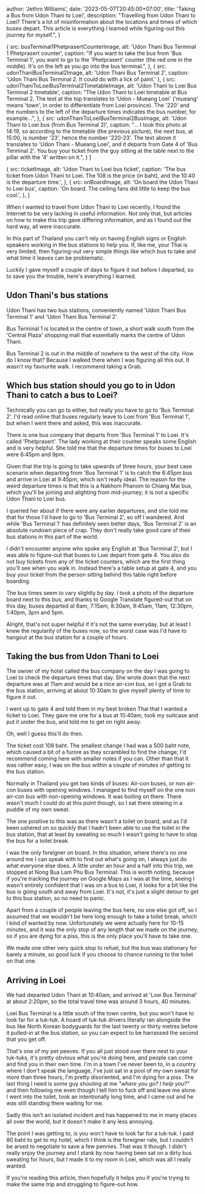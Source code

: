 


  author: 'Jethro Williams',
  date: '2023-05-07T20:45:00+07:00',
  title: 'Taking a Bus from Udon Thani to Loei',
  description: "Travelling from Udon Thani to Loei? There's a lot of misinformation about the locations and times of which buses depart. This article is everything I learned while figuring-out this journey for myself.",
}

  {
    src: busTerminal1PhetprasertCounterImage,
    alt: 'Udon Thani Bus Terminal 1 Phetprasert counter',
    caption: "If you want to take the bus from 'Bus Terminal 1', you want to go to the 'Phetprasert' counter (the red one in the middle). It's on the left as you go into the bus terminal.",
  },
  {
    src: udonThaniBusTerminal2Image,
    alt: 'Udon Thani Bus Terminal 2',
    caption: 'Udon Thani Bus Terminal 2. It could do with a lick of paint.'
  },
  {
    src: udonThaniToLoeiBusTerminal2TimetableImage,
    alt: 'Udon Thani to Loei Bus Terminal 2 timetable',
    caption: "The Udon Thani to Loei timetable at Bus Terminal 2. The text at the top translates to 'Udon - Mueang Loei' ('mueang' means 'town', in order to differentiate from Loei province). The '220' and the numbers to the left of the departure times indicates the bus number, for example...",
  },
  {
    src: udonThaniToLoeiBusTerminal2BusImage,
    alt: 'Udon Thani to Loei bus (from Bus Terminal 2)',
    caption: "... I took this photo at 14:19, so according to the timetable (the previous picture), the next bus, at 15:00, is number '23', hence the number '220-23'. The text above it translates to 'Udon Thani - Mueang Loei', and it departs from Gate 4 of 'Bus Terminal 2'. You buy your ticket from the guy sitting at the table next to the pillar with the '4' written on it.",
  }
]

  {
    src: ticketImage,
    alt: 'Udon Thani to Loei bus ticket',
    caption: 'The bus ticket from Udon Thani to Loei. The 108 is the price (in baht), and the 10:40 is the departure time.',
  },
  {
    src: onBoardImage,
    alt: 'On board the Udon Thani to Loei bus',
    caption: 'On board. The ceiling fans did little to keep the bus cool.',
  },
]


When I wanted to travel from Udon Thani to Loei recently, I found the Internet to be very lacking in useful information. Not only that, but articles on how to make this trip gave differing information, and as I found out the hard way, all were inaccurate.

In this part of Thailand you can't rely on having English signs or English speakers working in the bus stations to help you. If, like me, your Thai is very limited, then figuring-out very simple things like which bus to take and what time it leaves can be problematic.

Luckily I gave myself a couple of days to figure it out before I departed, so to save you the trouble, here's everything I learned.

## Udon Thani's bus stations

Udon Thani has two bus stations, conveniently named 'Udon Thani Bus Terminal 1' and 'Udon Thani Bus Terminal 2'.

<ExternalLink url='https://goo.gl/maps/ireE8AaXmM8TA6Gn6'>Bus Terminal 1</ExternalLink> is located in the centre of town, a short walk south from the 'Central Plaza' shopping mall that essentially marks the centre of Udon Thani.

<ExternalLink url='https://goo.gl/maps/R2NWYSWWQBotARBU9'>Bus Terminal 2</ExternalLink> is out in the middle of nowhere to the west of the city. How do I know that? Because I walked there when I was figuring all this out. It wasn't my favourite walk. I recommend taking a Grab.

## Which bus station should you go to in Udon Thani to catch a bus to Loei?

Technically you can go to either, but really you have to go to 'Bus Terminal 2'. I'd read online that buses regularly leave to Loei from 'Bus Terminal 1', but when I went there and asked, this was inaccurate.

There is one bus company that departs from 'Bus Terminal 1' to Loei. It's called 'Phetprasert'. The lady working at their counter speaks some English and is very helpful. She told me that the departure times for buses to Loei were 6:45pm and 9pm.

Given that the trip is going to take upwards of three hours, your best case scenario when departing from 'Bus Terminal 1' is to catch the 6:45pm bus and arrive in Loei at 9:45pm, which isn't really ideal. The reason for the weird departure times is that this is a Nakhom Phanom to Chiang Mai bus, which you'll be joining and alighting from mid-journey; it is not a specific Udon Thani to Loei bus.

I queried her about if there were any earlier departures, and she told me that for those I'd have to go to 'Bus Terminal 2', so off I wandered. And while 'Bus Terminal 1' has definitely seen better days, 'Bus Terminal 2' is an absolute rundown piece of crap. They don't really take good care of their bus stations in this part of the world.

I didn't encounter anyone who spoke any English at 'Bus Terminal 2', but I was able to figure-out that buses to Loei depart from gate 4. You also do not buy tickets from any of the ticket counters, which are the first thing you'll see when you walk in. Instead there's a table setup at gate 4, and you buy your ticket from the person sitting behind this table right before boarding.

The bus times seem to vary slightly by day. I took a photo of the departure board next to this bus, and thanks to Google Translate figured-out that on this day, buses departed at 6am, 7:15am, 8:30am, 9:45am, 11am, 12:30pm, 1:40pm, 3pm and 5pm.

Alright, that's not super helpful if it's not the same everyday, but at least I knew the regularity of the buses now, so the worst case was I'd have to hangout at the bus station for a couple of hours.

<ImageGallery images={udonThaniBusTerminalsImages} />

## Taking the bus from Udon Thani to Loei

The owner of my hotel called the bus company on the day I was going to Loei to check the departure times that day. She wrote down that the next departure was at 11am and would be a nice air-con bus, so I got a Grab to the bus station, arriving at about 10:30am to give myself plenty of time to figure it out.

I went up to gate 4 and told them in my best broken Thai that I wanted a ticket to Loei. They gave me one for a bus at 10:40am, took my suitcase and put it under the bus, and told me to get on right away.

Oh, well I guess this'll do then.

The ticket cost 108 baht. The smallest change I had was a 500 baht note, which caused a bit of a furore as they scrambled to find the change; I'd recommend coming here with smaller notes if you can. Other than that it was rather easy, I was on the bus within a couple of minutes of getting to the bus station.

Normally in Thailand you get two kinds of buses: Air-con buses, or non air-con buses with opening windows. I managed to find myself on the one non air-con bus with non-opening windows. It was boiling on there. There wasn't much I could do at this point though, so I sat there stewing in a puddle of my own sweat.

The one positive to this was as there wasn't a toilet on board, and as I'd been ushered on so quickly that I hadn't been able to use the toilet in the bus station, that at least by sweating so much I wasn't going to have to stop the bus for a toilet break.

I was the only foreigner on board. In this situation, where there's no one around me I can speak with to find out what's going on, I always just do what everyone else does. A little under an hour and a half into this trip, we stopped at <ExternalLink url='https://goo.gl/maps/Kzt55mnsmq4PZHue7'>Nong Bua Lam Phu Bus Terminal</ExternalLink>. This is worth noting, because if you're tracking the journey on Google Maps as I was at the time, seeing I wasn't entirely confident that I was on a bus to Loei, it looks for a bit like the bus is going south and away from Loei. It's not, it's just a slight detour to get to this bus station, so no need to panic.

Apart from a couple of people leaving the bus here, no one else got off, so I assumed that we wouldn't be here long enough to take a toilet break, which I kind of wanted by now. Unfortunately we were actually here for 10-15 minutes, and it was the only stop of any length that we made on the journey, so if you are dying for a piss, this is the only place you'll have to take one.

We made one other very quick stop to refuel, but the bus was stationary for barely a minute, so good luck if you choose to chance running to the toilet on that one.

<ImageGallery images={udonThaniToLoeiBusTripImages} />

## Arriving in Loei

We had departed Udon Thani at 10:40am, and arrived at 'Loei Bus Terminal' at about 2:20pm, so the total travel time was around 3 hours, 40 minutes.

<ExternalLink url='https://goo.gl/maps/repVDs9WeDG9QpAf8'>Loei Bus Terminal</ExternalLink> is a little south of the town centre, but you won't have to look far for a tuk-tuk. A hoard of tuk-tuk drivers literally ran alongside the bus like North Korean bodyguards for the last twenty or thirty metres before it pulled-in at the bus station, so you can expect to be harrassed the second that you get off.

That's one of my pet peeves. If you all just stood over there next to your tuk-tuks, it's pretty obvious what you're doing here, and people can come and find you in their own time. I'm in a town I've never been to, in a country where I don't speak the language, I've just sat in a pool of my own sweat for more than three hours, I'm pretty disoriented, and I'm dying for a piss. The last thing I need is some guy shouting at me _"where you go? I help you?"_ and then following me even though I tell him to fuck off and leave me alone. I went into the toilet, took an intentionally long time, and I came out and he was still standing there waiting for me.

Sadly this isn't an isolated incident and has happened to me in many places all over the world, but it doesn't make it any less annoying.

The point I was getting to, is you won't have to look far for a tuk-tuk. I paid 80 baht to get to my hotel, which I think is the foreigner rate, but I couldn't be arsed to negotiate to save a few pennies. That was it though. I didn't really enjoy the journey and I stank by now having been sat on a dirty bus sweating for hours, but I made it to my room in Loei, which was all I really wanted.

If you're reading this article, then hopefully it helps you if you're trying to make the same trip and struggling to figure-out how.
